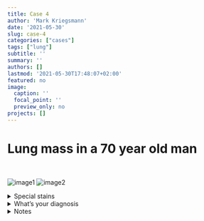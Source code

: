 ```yaml
---
title: Case 4
author: 'Mark Kriegsmann'
date: '2021-05-30'
slug: case-4
categories: ["cases"]
tags: ["lung"]
subtitle: ''
summary: ''
authors: []
lastmod: '2021-05-30T17:48:07+02:00'
featured: no
image:
  caption: ''
  focal_point: ''
  preview_only: no
projects: []
---
```



# Lung mass in a 70 year old man
<br>


![image1](/case4/2x_he.png)
![image2](/case4/10x_he.png)

</details>

<details close>

<summary>Special stains</summary>
<br>
Kongo

![](/case4/2x_kongo.png)

</details>

<details close>

<summary>What's your diagnosis</summary>
<br>
Pulmonary amyloidosis

</details>

<details close>

<summary>Notes</summary>
<br>

**Forms:** Nodular & diffuse; some distinguish tracheobronchial <br>
AL most common, followed by AA, other rare. Subtyping by IHC or mass spectrometry.
<br><br>
**Therapy:** <br>treat underlying disease.
<br><br>
**Microscopy:** <br> HE: Homogeneous eosinophilic amorphous material; Kongo: positiv (red), apple green birefringence on polarization.

<br>
**Reference:** <br>https://www.pathologyoutlines.com/topic/lungnontumoramyloid.html 

</details>